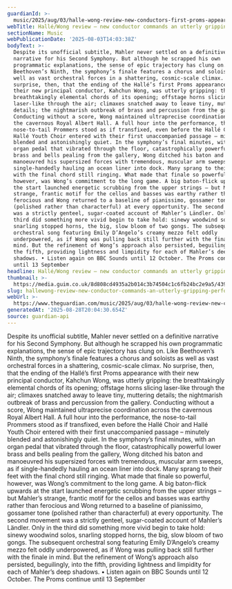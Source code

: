 ```yaml
---
guardianId: >-
  music/2025/aug/03/halle-wong-review-new-conductors-first-proms-appearance-is-utterly-gripping
webTitle: Hallé/Wong review – new conductor commands an utterly gripping performance
sectionName: Music
webPublicationDate: '2025-08-03T14:03:38Z'
bodyText: >-
  Despite its unofficial subtitle, Mahler never settled on a definitive
  narrative for his Second Symphony. But although he scrapped his own
  programmatic explanations, the sense of epic trajectory has clung on. Like
  Beethoven’s Ninth, the symphony’s finale features a chorus and soloists as
  well as vast orchestral forces in a shattering, cosmic-scale climax. No
  surprise, then, that the ending of the Hallé’s first Proms appearance with
  their new principal conductor, Kahchun Wong, was utterly gripping: the
  breathtakingly elemental chords of its opening; offstage horns slicing
  laser-like through the air; climaxes snatched away to leave tiny, muttering
  details; the nightmarish outbreak of brass and percussion from the gallery.
  Conducting without a score, Wong maintained ultraprecise coordination across
  the cavernous Royal Albert Hall. A full hour into the performance, the
  nose-to-tail Prommers stood as if transfixed, even before the Hallé Choir and
  Hallé Youth Choir entered with their first unaccompanied passage – minutely
  blended and astonishingly quiet. In the symphony’s final minutes, with an
  organ pedal that vibrated through the floor, catastrophically powerful lower
  brass and bells pealing from the gallery, Wong ditched his baton and
  manoeuvred his supersized forces with tremendous, muscular arm sweeps, as if
  single-handedly hauling an ocean liner into dock. Many sprang to their feet
  with the final chord still ringing. What made that finale so powerful,
  however, was Wong’s commitment to the long game. A big baton-flick upwards at
  the start launched energetic scrubbing from the upper strings – but Mahler’s
  strange, frantic motif for the cellos and basses was earthy rather than
  ferocious and Wong returned to a baseline of pianissimo, gossamer tone
  (polished rather than characterful) at every opportunity. The second movement
  was a strictly genteel, sugar-coated account of Mahler’s Ländler. Only in the
  third did something more vivid begin to take hold: sinewy woodwind solos,
  snarling stopped horns, the big, slow bloom of two gongs. The subsequent
  orchestral song featuring Emily D’Angelo’s creamy mezzo felt oddly
  underpowered, as if Wong was pulling back still further with the finale in
  mind. But the refinement of Wong’s approach also persisted, beguilingly, into
  the fifth, providing lightness and limpidity for each of Mahler’s deep
  shadows. • Listen again on BBC Sounds until 12 October. The Proms continue
  until 13 September
headline: Hallé/Wong review – new conductor commands an utterly gripping performance
thumbnail: >-
  https://media.guim.co.uk/8d808cd4935a2b014c3b74504c1c6fb24bc2e9a5/439_448_3190_2552/500.jpg
slug: hallewong-review-new-conductor-commands-an-utterly-gripping-performance
webUrl: >-
  https://www.theguardian.com/music/2025/aug/03/halle-wong-review-new-conductors-first-proms-appearance-is-utterly-gripping
generatedAt: '2025-08-28T20:04:30.654Z'
source: guardian-api
---
```

Despite its unofficial subtitle, Mahler never settled on a definitive narrative for his Second Symphony. But although he scrapped his own programmatic explanations, the sense of epic trajectory has clung on. Like Beethoven’s Ninth, the symphony’s finale features a chorus and soloists as well as vast orchestral forces in a shattering, cosmic-scale climax. No surprise, then, that the ending of the Hallé’s first Proms appearance with their new principal conductor, Kahchun Wong, was utterly gripping: the breathtakingly elemental chords of its opening; offstage horns slicing laser-like through the air; climaxes snatched away to leave tiny, muttering details; the nightmarish outbreak of brass and percussion from the gallery. Conducting without a score, Wong maintained ultraprecise coordination across the cavernous Royal Albert Hall. A full hour into the performance, the nose-to-tail Prommers stood as if transfixed, even before the Hallé Choir and Hallé Youth Choir entered with their first unaccompanied passage – minutely blended and astonishingly quiet. In the symphony’s final minutes, with an organ pedal that vibrated through the floor, catastrophically powerful lower brass and bells pealing from the gallery, Wong ditched his baton and manoeuvred his supersized forces with tremendous, muscular arm sweeps, as if single-handedly hauling an ocean liner into dock. Many sprang to their feet with the final chord still ringing. What made that finale so powerful, however, was Wong’s commitment to the long game. A big baton-flick upwards at the start launched energetic scrubbing from the upper strings – but Mahler’s strange, frantic motif for the cellos and basses was earthy rather than ferocious and Wong returned to a baseline of pianissimo, gossamer tone (polished rather than characterful) at every opportunity. The second movement was a strictly genteel, sugar-coated account of Mahler’s Ländler. Only in the third did something more vivid begin to take hold: sinewy woodwind solos, snarling stopped horns, the big, slow bloom of two gongs. The subsequent orchestral song featuring Emily D’Angelo’s creamy mezzo felt oddly underpowered, as if Wong was pulling back still further with the finale in mind. But the refinement of Wong’s approach also persisted, beguilingly, into the fifth, providing lightness and limpidity for each of Mahler’s deep shadows. • Listen again on BBC Sounds until 12 October. The Proms continue until 13 September
